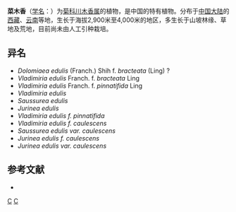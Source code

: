 {{Speciesbox
| genus = Dolomiaea
| species = edulis
| authority = (Franch.) Shih
}}

'''菜木香'''（[[学名|学名]]：{{lang|la|''Dolomiaea edulis''}}）为[[菊科|菊科]][[川木香属|川木香属]]的植物，是中国的特有植物。分布于[[中国大陆|中国大陆]]的[[西藏|西藏]]、[[云南|云南]]等地，生长于海拔2,900米至4,000米的地区，多生长于山坡林缘、草地及荒地，目前尚未由人工引种栽培。

== 异名 ==
* ''Dolomiaea edulis'' (Franch.) Shih f. ''bracteata'' (Ling) ?
* ''Vladimiria edulis'' Franch. f. ''bracteata'' Ling
* ''Vladimiria edulis'' Franch. f. ''pinnatifida'' Ling
* ''Vladimiria edulis''
* ''Saussurea edulis''
* ''Jurinea edulis''
* ''Vladimiria edulis f. pinnatifida''
* ''Vladimiria edulis f. caulescens''
* ''Saussurea edulis var. caulescens''
* ''Jurinea edulis f. caulescens''
* ''Jurinea edulis var. caulescens''

== 参考文献 ==
<div class="references-small">
* {{cite web| url =http://www.bioinfo.cn/db05/KmzwSpecies.php?action=view&id=4706| title =菜木香| work =《中国高等植物数据库全库》| publisher =中国科学院微生物研究所| author =昆明植物研究所| accessdate =2009-02-25| deadurl =yes| archiveurl =https://web.archive.org/web/20160305023954/http://www.bioinfo.cn/db05/KmzwSpecies.php?action=view&id=4706| archivedate =2016-03-05}}
</div>
{{Taxonbar|from=Q15231398}}

[[Category:川木香属|C]]
[[Category:中国特有植物|C]]